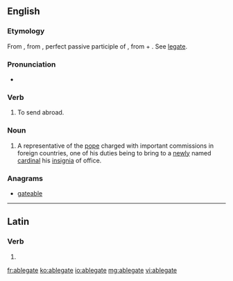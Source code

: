 ==English==

===Etymology===
From {{etyl|fr}} {{term|ablegat|ablégate|lang=fr}}, from {{etyl|la}} {{term|ablegatus|ablēgātus|lang=la}}, perfect passive participle of {{term|ablego|ablēgō|I send off or away; banish|lang=la}}, from {{term|ab||from, away from|lang=la}} + {{term|lego|lēgō|I despatch, send with a commission|lang=la}}. See [[legate]].

===Pronunciation===
* {{a|US}} {{IPA|/ˈæ.bləˌɡeɪt/|/ˈæ.bləˌɡət/}}

===Verb===
{{en-verb|ablegat|es}}

# {{obsolete}} To send abroad. 

===Noun===
{{en-noun}}

# {{Roman Catholicism}} A representative of the [[pope]] charged with important commissions in foreign countries, one of his duties being to bring to a [[newly]] named [[cardinal]] his [[insignia]] of office.

===Anagrams===
* [[gateable#English|gateable]]

----

==Latin==

===Verb===
{{la-verb-form|ablēgāte}}

# {{conjugation of|ablego|ablēgō|1|p|pres|act|imp|lang=la}}

[[fr:ablegate]]
[[ko:ablegate]]
[[io:ablegate]]
[[mg:ablegate]]
[[vi:ablegate]]